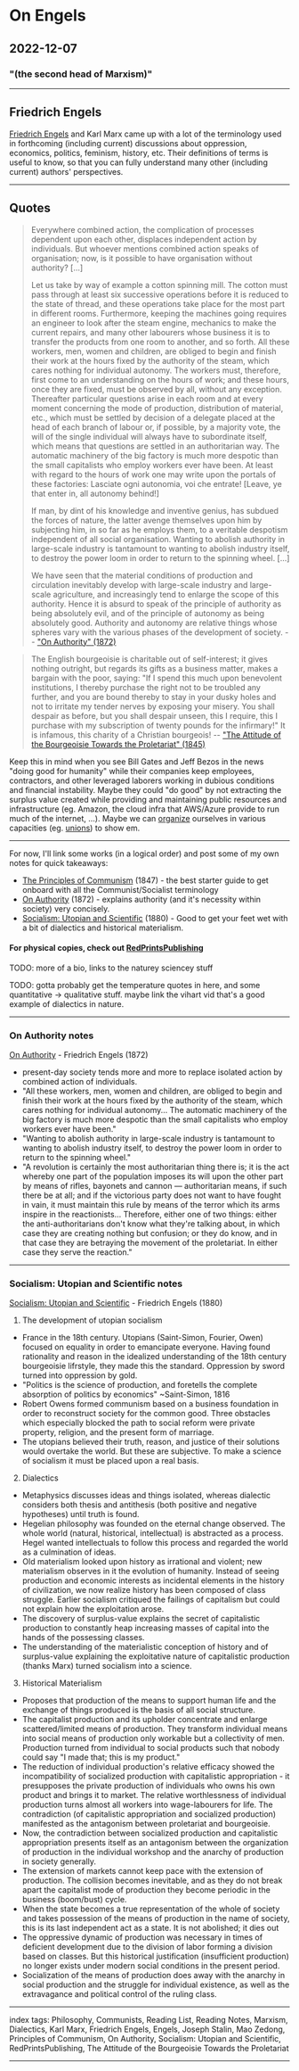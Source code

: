 # On Engels

## 2022-12-07

### "(the second head of Marxism)"

---

## Friedrich Engels

[Friedrich Engels](/posts/on-engels) and Karl Marx came up with a lot of the terminology used in forthcoming (including current) discussions about oppression, economics, politics, feminism, history, etc. Their definitions of terms is useful to know, so that you can fully understand many other (including current) authors' perspectives.

---

## Quotes

> Everywhere combined action, the complication of processes dependent upon each other, displaces independent action by individuals. But whoever mentions combined action speaks of organisation; now, is it possible to have organisation without authority? [...]
>
> Let us take by way of example a cotton spinning mill. The cotton must pass through at least six successive operations before it is reduced to the state of thread, and these operations take place for the most part in different rooms. Furthermore, keeping the machines going requires an engineer to look after the steam engine, mechanics to make the current repairs, and many other labourers whose business it is to transfer the products from one room to another, and so forth. All these workers, men, women and children, are obliged to begin and finish their work at the hours fixed by the authority of the steam, which cares nothing for individual autonomy. The workers must, therefore, first come to an understanding on the hours of work; and these hours, once they are fixed, must be observed by all, without any exception. Thereafter particular questions arise in each room and at every moment concerning the mode of production, distribution of material, etc., which must be settled by decision of a delegate placed at the head of each branch of labour or, if possible, by a majority vote, the will of the single individual will always have to subordinate itself, which means that questions are settled in an authoritarian way. The automatic machinery of the big factory is much more despotic than the small capitalists who employ workers ever have been. At least with regard to the hours of work one may write upon the portals of these factories: Lasciate ogni autonomia, voi che entrate! [Leave, ye that enter in, all autonomy behind!]
>
> If man, by dint of his knowledge and inventive genius, has subdued the forces of nature, the latter avenge themselves upon him by subjecting him, in so far as he employs them, to a veritable despotism independent of all social organisation. Wanting to abolish authority in large-scale industry is tantamount to wanting to abolish industry itself, to destroy the power loom in order to return to the spinning wheel. [...]
>
> We have seen that the material conditions of production and circulation inevitably develop with large-scale industry and large-scale agriculture, and increasingly tend to enlarge the scope of this authority. Hence it is absurd to speak of the principle of authority as being absolutely evil, and of the principle of autonomy as being absolutely good. Authority and autonomy are relative things whose spheres vary with the various phases of the development of society.
-- ["On Authority" (1872)](https://www.marxists.org/archive/marx/works/1872/10/authority.htm)

> The English bourgeoisie is charitable out of self-interest; it gives nothing outright, but regards its gifts as a business matter, makes a bargain with the poor, saying: "If I spend this much upon benevolent institutions, I thereby purchase the right not to be troubled any further, and you are bound thereby to stay in your dusky holes and not to irritate my tender nerves by exposing your misery. You shall despair as before, but you shall despair unseen, this I require, this I purchase with my subscription of twenty pounds for the infirmary!" It is infamous, this charity of a Christian bourgeois!
-- ["The Attitude of the Bourgeoisie Towards the Proletariat" (1845)](https://www.marxists.org/archive/marx/works/1845/condition-working-class/ch13.htm)

Keep this in mind when you see Bill Gates and Jeff Bezos in the news "doing good for humanity" while their companies keep employees, contractors, and other leveraged laborers working in dubious conditions and financial instability. Maybe they could "do good" by not extracting the surplus value created while providing and maintaining public resources and infrastructure (eg. Amazon, the cloud infra that AWS/Azure provide to run much of the internet, ...). Maybe we can [organize](/posts/on-organization) ourselves in various capacities (eg. [unions](/posts/on-unions)) to show em.

---

For now, I'll link some works (in a logical order) and post some of my own notes for quick takeaways:
- [The Principles of Communism](https://www.marxists.org/archive/marx/works/1847/11/prin-com.htm) (1847) - the best starter guide to get onboard with all the Communist/Socialist terminology
- [On Authority](https://redsails.org/on-authority/) (1872) - explains authority (and it's necessity within society) very concisely.
- [Socialism: Utopian and Scientific](https://www.marxists.org/archive/marx/works/1880/soc-utop/index.htm) (1880) - Good to get your feet wet with a bit of dialectics and historical materialism.

#### For physical copies, check out [RedPrintsPublishing](https://www.lulu.com/spotlight/redprintspublishing)

TODO: more of a bio, links to the naturey sciencey stuff

TODO: gotta probably get the temperature quotes in here, and some quantitative -> qualitative stuff. maybe link the vihart vid that's a good example of dialectics in nature.

---

### On Authority notes

[On Authority](https://redsails.org/on-authority/) - Friedrich Engels (1872)
- present-day society tends more and more to replace isolated action by combined action of individuals.
- "All these workers, men, women and children, are obliged to begin and finish their work at the hours fixed by the authority of the steam, which cares nothing for individual autonomy... The automatic machinery of the big factory is much more despotic than the small capitalists who employ workers ever have been."
- "Wanting to abolish authority in large-scale industry is tantamount to wanting to abolish industry itself, to destroy the power loom in order to return to the spinning wheel."
- "A revolution is certainly the most authoritarian thing there is; it is the act whereby one part of the population imposes its will upon the other part by means of rifles, bayonets and cannon — authoritarian means, if such there be at all; and if the victorious party does not want to have fought in vain, it must maintain this rule by means of the terror which its arms inspire in the reactionists... Therefore, either one of two things: either the anti-authoritarians don't know what they're talking about, in which case they are creating nothing but confusion; or they do know, and in that case they are betraying the movement of the proletariat. In either case they serve the reaction."

---

### Socialism: Utopian and Scientific notes

[Socialism: Utopian and Scientific](https://www.marxists.org/archive/marx/works/1880/soc-utop/index.htm) - Friedrich Engels (1880)
1. The development of utopian socialism
- France in the 18th century. Utopians (Saint-Simon, Fourier, Owen) focused on equality in order to emancipate everyone. Having found rationality and reason in the idealized understanding of the 18th century bourgeoisie lifrstyle, they made this the standard. Oppression by sword turned into oppression by gold.
- "Politics is the science of production, and foretells the complete absorption of politics by economics" ~Saint-Simon, 1816
- Robert Owens formed communism based on a business foundation in order to reconstruct society for the common good. Three obstacles which especially blocked the path to social reform were private property, religion, and the present form of marriage.
- The utopians believed their truth, reason, and justice of their solutions would overtake the world. But these are subjective. To make a science of socialism it must be placed upon a real basis.
2. Dialectics
- Metaphysics discusses ideas and things isolated, whereas dialectic considers both thesis and antithesis (both positive and negative hypotheses) until truth is found.
- Hegelian philosophy was founded on the eternal change observed. The whole world (natural, historical, intellectual) is abstracted as a process. Hegel wanted intellectuals to follow this process and regarded the world as a culmination of ideas.
- Old materialism looked upon history as irrational and violent; new materialism observes in it the evolution of humanity. Instead of seeing production and economic interests as incidental elements in the history of civilization, we now realize history has been composed of class struggle. Earlier socialism critiqued the failings of capitalism but could not explain how the exploitation arose.
- The discovery of surplus-value explains the secret of capitalistic production to constantly heap increasing masses of capital into the hands of the possessing classes.
- The understanding of the materialistic conception of history and of surplus-value explaining the exploitative nature of capitalistic production (thanks Marx) turned socialism into a science.
3. Historical Materialism
- Proposes that production of the means to support human life and the exchange of things produced is the basis of all social structure.
- The capitalist production and its upholder concentrate and enlarge scattered/limited means of production. They transform individual means into social means of production only workable but a collectivity of men. Production turned from individual to social products such that nobody could say "I made that; this is my product."
- The reduction of individual production's relative efficacy showed the incompatibility of socialized production with capitalistic appropriation - it presupposes the private production of individuals who owns his own product and brings it to market. The relative worthlessness of individual production turns almost all workers into wage-labourers for life. The contradiction (of capitalistic appropriation and socialized production) manifested as the antagonism between proletariat and bourgeoisie.
- Now, the contradiction between socialized production and capitalistic appropriation presents itself as an antagonism between the organization of production in the individual workshop and the anarchy of production in society generally.
- The extension of markets cannot keep pace with the extension of production. The collision becomes inevitable, and as they do not break apart the capitalist mode of production they become periodic in the business (boom/bust) cycle.
- When the state becomes a true representation of the whole of society and takes possession of the means of production in the name of society, this is its last independent act as a state. It is not abolished; it dies out
- The oppressive dynamic of production was necessary in times of deficient development due to the division of labor forming a division based on classes. But this historical justification (insufficient production) no longer exists under modern social conditions in the present period.
- Socialization of the means of production does away with the anarchy in social production and the struggle for individual existence, as well as the extravagance and political control of the ruling class.

---

index tags: Philosophy, Communists, Reading List, Reading Notes, Marxism, Dialectics, Karl Marx, Friedrich Engels, Engels, Joseph Stalin, Mao Zedong, Principles of Communism, On Authority, Socialism: Utopian and Scientific, RedPrintsPublishing, The Attitude of the Bourgeoisie Towards the Proletariat


---
